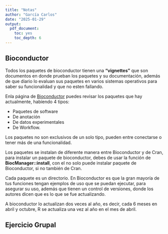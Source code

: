 ```yaml
---
title: "Notas"
author: "García Carlos"
date: "2025-01-29"
output: 
  pdf_document:
    toc: yes
    toc_depth: 6
---
```


## Bioconductor 
Todos los paquetes de bioconductor tienen una **"vignettes"** que son documentos en donde prueban los paquetes y su documentación, además de que diario lo evaluan sus paquetes en varios sistemas operativos para saber su funcionalidad y que no esten fallando.

Enla página de [Bioconductor](https://www.bioconductor.org/) puedes revisar los paquetes que hay actualmente, habíendo 4 tipos:

  - Paquetes de software
  - De anotación
  - De datos experimentales
  - De Workflow.

Los paquetes no son exclusivos de un solo tipo, pueden entre conectarse o tener más de una funcionalidad.

Los paquetes se instalan de diferente manera entre Bioconductor y de Cran, para instalar un paquete de bioconductor, debes de usar la función de **BiocManager::install**, con el no solo puede instalar paquete de Bioconductor, si no también de Cran.

Cada paquete es un directorio.
En Bioconductor es que la gran mayoría de tus funciones tengan ejemplos de uso que se puedan ejecutar, para asegurar su uso, además que tienen un control de versiones, donde los autores dicen que es lo que se fue actualizando.

A bioconductor lo actualizan dos veces al año, es decir, cada 6 meses en abril y octubre, R se actualiza una vez al año en el mes de abril.


## Ejercicio Grupal

